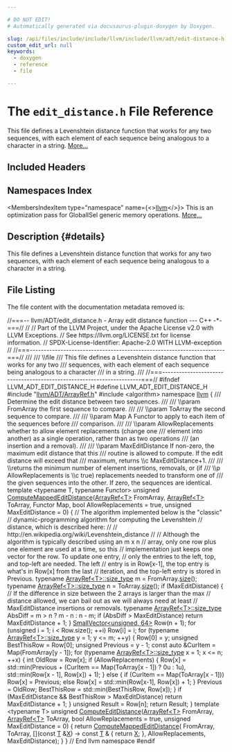 ```yaml
---

# DO NOT EDIT!
# Automatically generated via docusaurus-plugin-doxygen by Doxygen.

slug: /api/files/include/include/llvm/include/llvm/adt/edit-distance-h
custom_edit_url: null
keywords:
  - doxygen
  - reference
  - file

---
```





# The `edit_distance.h` File Reference

<DoxygenPage pluginConfig={pluginConfig}>

This file defines a Levenshtein distance function that works for any two sequences, with each element of each sequence being analogous to a character in a string. <a href="#details">More...</a>

## Included Headers

<IncludesList>
<IncludesListItem
  filePath="llvm/ADT/ArrayRef.h"
  permalink="/docs/api/files/include/include/llvm/include/llvm/adt/arrayref-h"
  isLocal="true" />
<IncludesListItem
  filePath="algorithm"
  permalink=""
  isLocal="false" />
</IncludesList>

## Namespaces Index

<MembersIndex>

<MembersIndexItem
  type="namespace"
  name={<><a href="/docs/api/namespaces/llvm">llvm</a></>}>
This is an optimization pass for GlobalISel generic memory operations. <a href="/docs/api/namespaces/llvm/#details">More...</a>
</MembersIndexItem>

</MembersIndex>

## Description {#details}

This file defines a Levenshtein distance function that works for any two sequences, with each element of each sequence being analogous to a character in a string.

## File Listing

The file content with the documentation metadata removed is:

<ProgramListing>

<Link id="l00001" /><CodeLine lineNumber="1"><Highlight kind="comment">//===-- llvm/ADT/edit&#95;distance.h - Array edit distance function --- C++ -&#42;-===//</Highlight><Highlight kind="normal"></Highlight></CodeLine>
<Link id="l00002" /><CodeLine lineNumber="2"><Highlight kind="normal"></Highlight><Highlight kind="comment">//</Highlight><Highlight kind="normal"></Highlight></CodeLine>
<Link id="l00003" /><CodeLine lineNumber="3"><Highlight kind="normal"></Highlight><Highlight kind="comment">// Part of the LLVM Project, under the Apache License v2.0 with LLVM Exceptions.</Highlight><Highlight kind="normal"></Highlight></CodeLine>
<Link id="l00004" /><CodeLine lineNumber="4"><Highlight kind="normal"></Highlight><Highlight kind="comment">// See https://llvm.org/LICENSE.txt for license information.</Highlight><Highlight kind="normal"></Highlight></CodeLine>
<Link id="l00005" /><CodeLine lineNumber="5"><Highlight kind="normal"></Highlight><Highlight kind="comment">// SPDX-License-Identifier: Apache-2.0 WITH LLVM-exception</Highlight><Highlight kind="normal"></Highlight></CodeLine>
<Link id="l00006" /><CodeLine lineNumber="6"><Highlight kind="normal"></Highlight><Highlight kind="comment">//</Highlight><Highlight kind="normal"></Highlight></CodeLine>
<Link id="l00007" /><CodeLine lineNumber="7"><Highlight kind="normal"></Highlight><Highlight kind="comment">//===----------------------------------------------------------------------===//</Highlight><Highlight kind="comment"></Highlight></CodeLine>
<Link id="l00008" /><CodeLine lineNumber="8"><Highlight kind="comment">///</Highlight></CodeLine>
<Link id="l00009" /><CodeLine lineNumber="9"><Highlight kind="comment">/// \\file</Highlight></CodeLine>
<Link id="l00010" /><CodeLine lineNumber="10"><Highlight kind="comment">/// This file defines a Levenshtein distance function that works for any two</Highlight></CodeLine>
<Link id="l00011" /><CodeLine lineNumber="11"><Highlight kind="comment">/// sequences, with each element of each sequence being analogous to a character</Highlight></CodeLine>
<Link id="l00012" /><CodeLine lineNumber="12"><Highlight kind="comment">/// in a string.</Highlight></CodeLine>
<Link id="l00013" /><CodeLine lineNumber="13"><Highlight kind="comment">///</Highlight><Highlight kind="normal"></Highlight></CodeLine>
<Link id="l00014" /><CodeLine lineNumber="14"><Highlight kind="normal"></Highlight><Highlight kind="comment">//===----------------------------------------------------------------------===//</Highlight><Highlight kind="normal"></Highlight></CodeLine>
<Link id="l00015" /><CodeLine lineNumber="15"><Highlight kind="normal"></Highlight></CodeLine>
<Link id="l00016" /><CodeLine lineNumber="16"><Highlight kind="normal"></Highlight><Highlight kind="preprocessor">#ifndef LLVM&#95;ADT&#95;EDIT&#95;DISTANCE&#95;H</Highlight><Highlight kind="normal"></Highlight></CodeLine>
<Link id="l00017" /><CodeLine lineNumber="17"><Highlight kind="normal"></Highlight><Highlight kind="preprocessor">#define LLVM&#95;ADT&#95;EDIT&#95;DISTANCE&#95;H</Highlight><Highlight kind="normal"></Highlight></CodeLine>
<Link id="l00018" /><CodeLine lineNumber="18"><Highlight kind="normal"></Highlight></CodeLine>
<Link id="l00019" /><CodeLine lineNumber="19"><Highlight kind="normal"></Highlight><Highlight kind="preprocessor">#include &quot;<a href="/docs/api/files/include/include/llvm/include/llvm/adt/arrayref-h">llvm/ADT/ArrayRef.h</a>&quot;</Highlight><Highlight kind="normal"></Highlight></CodeLine>
<Link id="l00020" /><CodeLine lineNumber="20"><Highlight kind="normal"></Highlight><Highlight kind="preprocessor">#include &lt;algorithm&gt;</Highlight><Highlight kind="normal"></Highlight></CodeLine>
<Link id="l00021" /><CodeLine lineNumber="21"><Highlight kind="normal"></Highlight></CodeLine>
<Link id="l00022" /><CodeLine lineNumber="22"><Highlight kind="normal"></Highlight><Highlight kind="keyword">namespace </Highlight><Highlight kind="normal"><a href="/docs/api/namespaces/llvm">llvm</a> &#123;</Highlight></CodeLine>
<Link id="l00023" /><CodeLine lineNumber="23"><Highlight kind="normal"></Highlight><Highlight kind="comment"></Highlight></CodeLine>
<Link id="l00024" /><CodeLine lineNumber="24"><Highlight kind="comment">/// Determine the edit distance between two sequences.</Highlight></CodeLine>
<Link id="l00025" /><CodeLine lineNumber="25"><Highlight kind="comment">///</Highlight></CodeLine>
<Link id="l00026" /><CodeLine lineNumber="26"><Highlight kind="comment">/// \\param FromArray the first sequence to compare.</Highlight></CodeLine>
<Link id="l00027" /><CodeLine lineNumber="27"><Highlight kind="comment">///</Highlight></CodeLine>
<Link id="l00028" /><CodeLine lineNumber="28"><Highlight kind="comment">/// \\param ToArray the second sequence to compare.</Highlight></CodeLine>
<Link id="l00029" /><CodeLine lineNumber="29"><Highlight kind="comment">///</Highlight></CodeLine>
<Link id="l00030" /><CodeLine lineNumber="30"><Highlight kind="comment">/// \\param Map A Functor to apply to each item of the sequences before</Highlight></CodeLine>
<Link id="l00031" /><CodeLine lineNumber="31"><Highlight kind="comment">/// comparison.</Highlight></CodeLine>
<Link id="l00032" /><CodeLine lineNumber="32"><Highlight kind="comment">///</Highlight></CodeLine>
<Link id="l00033" /><CodeLine lineNumber="33"><Highlight kind="comment">/// \\param AllowReplacements whether to allow element replacements (change one</Highlight></CodeLine>
<Link id="l00034" /><CodeLine lineNumber="34"><Highlight kind="comment">/// element into another) as a single operation, rather than as two operations</Highlight></CodeLine>
<Link id="l00035" /><CodeLine lineNumber="35"><Highlight kind="comment">/// (an insertion and a removal).</Highlight></CodeLine>
<Link id="l00036" /><CodeLine lineNumber="36"><Highlight kind="comment">///</Highlight></CodeLine>
<Link id="l00037" /><CodeLine lineNumber="37"><Highlight kind="comment">/// \\param MaxEditDistance If non-zero, the maximum edit distance that this</Highlight></CodeLine>
<Link id="l00038" /><CodeLine lineNumber="38"><Highlight kind="comment">/// routine is allowed to compute. If the edit distance will exceed that</Highlight></CodeLine>
<Link id="l00039" /><CodeLine lineNumber="39"><Highlight kind="comment">/// maximum, returns \\c MaxEditDistance+1.</Highlight></CodeLine>
<Link id="l00040" /><CodeLine lineNumber="40"><Highlight kind="comment">///</Highlight></CodeLine>
<Link id="l00041" /><CodeLine lineNumber="41"><Highlight kind="comment">/// \\returns the minimum number of element insertions, removals, or (if</Highlight></CodeLine>
<Link id="l00042" /><CodeLine lineNumber="42"><Highlight kind="comment">/// \\p AllowReplacements is \\c true) replacements needed to transform one of</Highlight></CodeLine>
<Link id="l00043" /><CodeLine lineNumber="43"><Highlight kind="comment">/// the given sequences into the other. If zero, the sequences are identical.</Highlight><Highlight kind="normal"></Highlight></CodeLine>
<Link id="l00044" /><CodeLine lineNumber="44"><Highlight kind="normal"></Highlight><Highlight kind="keyword">template</Highlight><Highlight kind="normal"> &lt;</Highlight><Highlight kind="keyword">typename</Highlight><Highlight kind="normal"> T, </Highlight><Highlight kind="keyword">typename</Highlight><Highlight kind="normal"> Functor&gt;</Highlight></CodeLine>
<Link id="l00045" /><CodeLine lineNumber="45" lineLink="/docs/api/namespaces/llvm/#ad0947a70171b7e63f155a2eae2bfd706"><Highlight kind="normal"></Highlight><Highlight kind="keywordtype">unsigned</Highlight><Highlight kind="normal"> <a href="/docs/api/namespaces/llvm/#ad0947a70171b7e63f155a2eae2bfd706">ComputeMappedEditDistance</a>(<a href="/docs/api/classes/llvm/arrayref">ArrayRef&lt;T&gt;</a> FromArray, <a href="/docs/api/classes/llvm/arrayref">ArrayRef&lt;T&gt;</a> ToArray,</Highlight></CodeLine>
<Link id="l00046" /><CodeLine lineNumber="46"><Highlight kind="normal">                                   Functor Map, </Highlight><Highlight kind="keywordtype">bool</Highlight><Highlight kind="normal"> AllowReplacements = </Highlight><Highlight kind="keyword">true</Highlight><Highlight kind="normal">,</Highlight></CodeLine>
<Link id="l00047" /><CodeLine lineNumber="47"><Highlight kind="normal">                                   </Highlight><Highlight kind="keywordtype">unsigned</Highlight><Highlight kind="normal"> MaxEditDistance = 0) &#123;</Highlight></CodeLine>
<Link id="l00048" /><CodeLine lineNumber="48"><Highlight kind="normal">  </Highlight><Highlight kind="comment">// The algorithm implemented below is the &quot;classic&quot;</Highlight><Highlight kind="normal"></Highlight></CodeLine>
<Link id="l00049" /><CodeLine lineNumber="49"><Highlight kind="normal">  </Highlight><Highlight kind="comment">// dynamic-programming algorithm for computing the Levenshtein</Highlight><Highlight kind="normal"></Highlight></CodeLine>
<Link id="l00050" /><CodeLine lineNumber="50"><Highlight kind="normal">  </Highlight><Highlight kind="comment">// distance, which is described here:</Highlight><Highlight kind="normal"></Highlight></CodeLine>
<Link id="l00051" /><CodeLine lineNumber="51"><Highlight kind="normal">  </Highlight><Highlight kind="comment">//</Highlight><Highlight kind="normal"></Highlight></CodeLine>
<Link id="l00052" /><CodeLine lineNumber="52"><Highlight kind="normal">  </Highlight><Highlight kind="comment">//   http://en.wikipedia.org/wiki/Levenshtein&#95;distance</Highlight><Highlight kind="normal"></Highlight></CodeLine>
<Link id="l00053" /><CodeLine lineNumber="53"><Highlight kind="normal">  </Highlight><Highlight kind="comment">//</Highlight><Highlight kind="normal"></Highlight></CodeLine>
<Link id="l00054" /><CodeLine lineNumber="54"><Highlight kind="normal">  </Highlight><Highlight kind="comment">// Although the algorithm is typically described using an m x n</Highlight><Highlight kind="normal"></Highlight></CodeLine>
<Link id="l00055" /><CodeLine lineNumber="55"><Highlight kind="normal">  </Highlight><Highlight kind="comment">// array, only one row plus one element are used at a time, so this</Highlight><Highlight kind="normal"></Highlight></CodeLine>
<Link id="l00056" /><CodeLine lineNumber="56"><Highlight kind="normal">  </Highlight><Highlight kind="comment">// implementation just keeps one vector for the row.  To update one entry,</Highlight><Highlight kind="normal"></Highlight></CodeLine>
<Link id="l00057" /><CodeLine lineNumber="57"><Highlight kind="normal">  </Highlight><Highlight kind="comment">// only the entries to the left, top, and top-left are needed.  The left</Highlight><Highlight kind="normal"></Highlight></CodeLine>
<Link id="l00058" /><CodeLine lineNumber="58"><Highlight kind="normal">  </Highlight><Highlight kind="comment">// entry is in Row&#91;x-1&#93;, the top entry is what&#39;s in Row&#91;x&#93; from the last</Highlight><Highlight kind="normal"></Highlight></CodeLine>
<Link id="l00059" /><CodeLine lineNumber="59"><Highlight kind="normal">  </Highlight><Highlight kind="comment">// iteration, and the top-left entry is stored in Previous.</Highlight><Highlight kind="normal"></Highlight></CodeLine>
<Link id="l00060" /><CodeLine lineNumber="60"><Highlight kind="normal">  </Highlight><Highlight kind="keyword">typename</Highlight><Highlight kind="normal"> <a href="/docs/api/classes/llvm/arrayref/#a14feba3df516c82f8e016374ef4df18b">ArrayRef&lt;T&gt;::size&#95;type</a> m = FromArray.<a href="/docs/api/classes/llvm/arrayref/#a85ffb6531d4cda988ea81f18d4e56fb7">size</a>();</Highlight></CodeLine>
<Link id="l00061" /><CodeLine lineNumber="61"><Highlight kind="normal">  </Highlight><Highlight kind="keyword">typename</Highlight><Highlight kind="normal"> <a href="/docs/api/classes/llvm/arrayref/#a14feba3df516c82f8e016374ef4df18b">ArrayRef&lt;T&gt;::size&#95;type</a> n = ToArray.<a href="/docs/api/classes/llvm/arrayref/#a85ffb6531d4cda988ea81f18d4e56fb7">size</a>();</Highlight></CodeLine>
<Link id="l00062" /><CodeLine lineNumber="62"><Highlight kind="normal"></Highlight></CodeLine>
<Link id="l00063" /><CodeLine lineNumber="63"><Highlight kind="normal">  </Highlight><Highlight kind="keywordflow">if</Highlight><Highlight kind="normal"> (MaxEditDistance) &#123;</Highlight></CodeLine>
<Link id="l00064" /><CodeLine lineNumber="64"><Highlight kind="normal">    </Highlight><Highlight kind="comment">// If the difference in size between the 2 arrays is larger than the max</Highlight><Highlight kind="normal"></Highlight></CodeLine>
<Link id="l00065" /><CodeLine lineNumber="65"><Highlight kind="normal">    </Highlight><Highlight kind="comment">// distance allowed, we can bail out as we will always need at least</Highlight><Highlight kind="normal"></Highlight></CodeLine>
<Link id="l00066" /><CodeLine lineNumber="66"><Highlight kind="normal">    </Highlight><Highlight kind="comment">// MaxEditDistance insertions or removals.</Highlight><Highlight kind="normal"></Highlight></CodeLine>
<Link id="l00067" /><CodeLine lineNumber="67"><Highlight kind="normal">    </Highlight><Highlight kind="keyword">typename</Highlight><Highlight kind="normal"> <a href="/docs/api/classes/llvm/arrayref/#a14feba3df516c82f8e016374ef4df18b">ArrayRef&lt;T&gt;::size&#95;type</a> AbsDiff = m &gt; n ? m - n : n - m;</Highlight></CodeLine>
<Link id="l00068" /><CodeLine lineNumber="68"><Highlight kind="normal">    </Highlight><Highlight kind="keywordflow">if</Highlight><Highlight kind="normal"> (AbsDiff &gt; MaxEditDistance)</Highlight></CodeLine>
<Link id="l00069" /><CodeLine lineNumber="69"><Highlight kind="normal">      </Highlight><Highlight kind="keywordflow">return</Highlight><Highlight kind="normal"> MaxEditDistance + 1;</Highlight></CodeLine>
<Link id="l00070" /><CodeLine lineNumber="70"><Highlight kind="normal">  &#125;</Highlight></CodeLine>
<Link id="l00071" /><CodeLine lineNumber="71"><Highlight kind="normal"></Highlight></CodeLine>
<Link id="l00072" /><CodeLine lineNumber="72"><Highlight kind="normal">  <a href="/docs/api/classes/llvm/smallvector">SmallVector&lt;unsigned, 64&gt;</a> Row(n + 1);</Highlight></CodeLine>
<Link id="l00073" /><CodeLine lineNumber="73"><Highlight kind="normal">  </Highlight><Highlight kind="keywordflow">for</Highlight><Highlight kind="normal"> (</Highlight><Highlight kind="keywordtype">unsigned</Highlight><Highlight kind="normal"> i = 1; i &lt; Row.size(); ++i)</Highlight></CodeLine>
<Link id="l00074" /><CodeLine lineNumber="74"><Highlight kind="normal">    Row&#91;i&#93; = i;</Highlight></CodeLine>
<Link id="l00075" /><CodeLine lineNumber="75"><Highlight kind="normal"></Highlight></CodeLine>
<Link id="l00076" /><CodeLine lineNumber="76"><Highlight kind="normal">  </Highlight><Highlight kind="keywordflow">for</Highlight><Highlight kind="normal"> (</Highlight><Highlight kind="keyword">typename</Highlight><Highlight kind="normal"> <a href="/docs/api/classes/llvm/arrayref/#a14feba3df516c82f8e016374ef4df18b">ArrayRef&lt;T&gt;::size&#95;type</a> y = 1; y &lt;= m; ++y) &#123;</Highlight></CodeLine>
<Link id="l00077" /><CodeLine lineNumber="77"><Highlight kind="normal">    Row&#91;0&#93; = y;</Highlight></CodeLine>
<Link id="l00078" /><CodeLine lineNumber="78"><Highlight kind="normal">    </Highlight><Highlight kind="keywordtype">unsigned</Highlight><Highlight kind="normal"> BestThisRow = Row&#91;0&#93;;</Highlight></CodeLine>
<Link id="l00079" /><CodeLine lineNumber="79"><Highlight kind="normal"></Highlight></CodeLine>
<Link id="l00080" /><CodeLine lineNumber="80"><Highlight kind="normal">    </Highlight><Highlight kind="keywordtype">unsigned</Highlight><Highlight kind="normal"> Previous = y - 1;</Highlight></CodeLine>
<Link id="l00081" /><CodeLine lineNumber="81"><Highlight kind="normal">    </Highlight><Highlight kind="keyword">const</Highlight><Highlight kind="normal"> </Highlight><Highlight kind="keyword">auto</Highlight><Highlight kind="normal"> &amp;CurItem = Map(FromArray&#91;y - 1&#93;);</Highlight></CodeLine>
<Link id="l00082" /><CodeLine lineNumber="82"><Highlight kind="normal">    </Highlight><Highlight kind="keywordflow">for</Highlight><Highlight kind="normal"> (</Highlight><Highlight kind="keyword">typename</Highlight><Highlight kind="normal"> <a href="/docs/api/classes/llvm/arrayref/#a14feba3df516c82f8e016374ef4df18b">ArrayRef&lt;T&gt;::size&#95;type</a> x = 1; x &lt;= n; ++x) &#123;</Highlight></CodeLine>
<Link id="l00083" /><CodeLine lineNumber="83"><Highlight kind="normal">      </Highlight><Highlight kind="keywordtype">int</Highlight><Highlight kind="normal"> OldRow = Row&#91;x&#93;;</Highlight></CodeLine>
<Link id="l00084" /><CodeLine lineNumber="84"><Highlight kind="normal">      </Highlight><Highlight kind="keywordflow">if</Highlight><Highlight kind="normal"> (AllowReplacements) &#123;</Highlight></CodeLine>
<Link id="l00085" /><CodeLine lineNumber="85"><Highlight kind="normal">        Row&#91;x&#93; = std::min(Previous + (CurItem == Map(ToArray&#91;x - 1&#93;) ? 0u : 1u),</Highlight></CodeLine>
<Link id="l00086" /><CodeLine lineNumber="86"><Highlight kind="normal">                          std::min(Row&#91;x - 1&#93;, Row&#91;x&#93;) + 1);</Highlight></CodeLine>
<Link id="l00087" /><CodeLine lineNumber="87"><Highlight kind="normal">      &#125;</Highlight></CodeLine>
<Link id="l00088" /><CodeLine lineNumber="88"><Highlight kind="normal">      </Highlight><Highlight kind="keywordflow">else</Highlight><Highlight kind="normal"> &#123;</Highlight></CodeLine>
<Link id="l00089" /><CodeLine lineNumber="89"><Highlight kind="normal">        </Highlight><Highlight kind="keywordflow">if</Highlight><Highlight kind="normal"> (CurItem == Map(ToArray&#91;x - 1&#93;))</Highlight></CodeLine>
<Link id="l00090" /><CodeLine lineNumber="90"><Highlight kind="normal">          Row&#91;x&#93; = Previous;</Highlight></CodeLine>
<Link id="l00091" /><CodeLine lineNumber="91"><Highlight kind="normal">        </Highlight><Highlight kind="keywordflow">else</Highlight><Highlight kind="normal"> Row&#91;x&#93; = std::min(Row&#91;x-1&#93;, Row&#91;x&#93;) + 1;</Highlight></CodeLine>
<Link id="l00092" /><CodeLine lineNumber="92"><Highlight kind="normal">      &#125;</Highlight></CodeLine>
<Link id="l00093" /><CodeLine lineNumber="93"><Highlight kind="normal">      Previous = OldRow;</Highlight></CodeLine>
<Link id="l00094" /><CodeLine lineNumber="94"><Highlight kind="normal">      BestThisRow = std::min(BestThisRow, Row&#91;x&#93;);</Highlight></CodeLine>
<Link id="l00095" /><CodeLine lineNumber="95"><Highlight kind="normal">    &#125;</Highlight></CodeLine>
<Link id="l00096" /><CodeLine lineNumber="96"><Highlight kind="normal"></Highlight></CodeLine>
<Link id="l00097" /><CodeLine lineNumber="97"><Highlight kind="normal">    </Highlight><Highlight kind="keywordflow">if</Highlight><Highlight kind="normal"> (MaxEditDistance &amp;&amp; BestThisRow &gt; MaxEditDistance)</Highlight></CodeLine>
<Link id="l00098" /><CodeLine lineNumber="98"><Highlight kind="normal">      </Highlight><Highlight kind="keywordflow">return</Highlight><Highlight kind="normal"> MaxEditDistance + 1;</Highlight></CodeLine>
<Link id="l00099" /><CodeLine lineNumber="99"><Highlight kind="normal">  &#125;</Highlight></CodeLine>
<Link id="l00100" /><CodeLine lineNumber="100"><Highlight kind="normal"></Highlight></CodeLine>
<Link id="l00101" /><CodeLine lineNumber="101"><Highlight kind="normal">  </Highlight><Highlight kind="keywordtype">unsigned</Highlight><Highlight kind="normal"> Result = Row&#91;n&#93;;</Highlight></CodeLine>
<Link id="l00102" /><CodeLine lineNumber="102"><Highlight kind="normal">  </Highlight><Highlight kind="keywordflow">return</Highlight><Highlight kind="normal"> Result;</Highlight></CodeLine>
<Link id="l00103" /><CodeLine lineNumber="103"><Highlight kind="normal">&#125;</Highlight></CodeLine>
<Link id="l00104" /><CodeLine lineNumber="104"><Highlight kind="normal"></Highlight></CodeLine>
<Link id="l00105" /><CodeLine lineNumber="105"><Highlight kind="normal"></Highlight><Highlight kind="keyword">template</Highlight><Highlight kind="normal"> &lt;</Highlight><Highlight kind="keyword">typename</Highlight><Highlight kind="normal"> T&gt;</Highlight></CodeLine>
<Link id="l00106" /><CodeLine lineNumber="106" lineLink="/docs/api/namespaces/llvm/#a7dd37b8e348fbe4c8c870ca00415da92"><Highlight kind="normal"></Highlight><Highlight kind="keywordtype">unsigned</Highlight><Highlight kind="normal"> <a href="/docs/api/namespaces/llvm/#a7dd37b8e348fbe4c8c870ca00415da92">ComputeEditDistance</a>(<a href="/docs/api/classes/llvm/arrayref">ArrayRef&lt;T&gt;</a> FromArray, <a href="/docs/api/classes/llvm/arrayref">ArrayRef&lt;T&gt;</a> ToArray,</Highlight></CodeLine>
<Link id="l00107" /><CodeLine lineNumber="107"><Highlight kind="normal">                             </Highlight><Highlight kind="keywordtype">bool</Highlight><Highlight kind="normal"> AllowReplacements = </Highlight><Highlight kind="keyword">true</Highlight><Highlight kind="normal">,</Highlight></CodeLine>
<Link id="l00108" /><CodeLine lineNumber="108"><Highlight kind="normal">                             </Highlight><Highlight kind="keywordtype">unsigned</Highlight><Highlight kind="normal"> MaxEditDistance = 0) &#123;</Highlight></CodeLine>
<Link id="l00109" /><CodeLine lineNumber="109"><Highlight kind="normal">  </Highlight><Highlight kind="keywordflow">return</Highlight><Highlight kind="normal"> <a href="/docs/api/namespaces/llvm/#ad0947a70171b7e63f155a2eae2bfd706">ComputeMappedEditDistance</a>(</Highlight></CodeLine>
<Link id="l00110" /><CodeLine lineNumber="110"><Highlight kind="normal">      FromArray, ToArray, &#91;&#93;(</Highlight><Highlight kind="keyword">const</Highlight><Highlight kind="normal"> <a href="/docs/api/files/lib/lib/target/lib/target/mips/mips16isellowering-cpp/#a0acb682b8260ab1c60b918599864e2e5">T</a> &amp;<a href="/docs/api/files/lib/lib/tablegen/tablegenbackendskeleton-cpp/#ab60f28d7a141ac46ccc200176a1bca8b">X</a>) -&gt; </Highlight><Highlight kind="keyword">const</Highlight><Highlight kind="normal"> <a href="/docs/api/files/lib/lib/target/lib/target/mips/mips16isellowering-cpp/#a0acb682b8260ab1c60b918599864e2e5">T</a> &amp; &#123; </Highlight><Highlight kind="keywordflow">return</Highlight><Highlight kind="normal"> <a href="/docs/api/files/lib/lib/tablegen/tablegenbackendskeleton-cpp/#ab60f28d7a141ac46ccc200176a1bca8b">X</a>; &#125;,</Highlight></CodeLine>
<Link id="l00111" /><CodeLine lineNumber="111"><Highlight kind="normal">      AllowReplacements, MaxEditDistance);</Highlight></CodeLine>
<Link id="l00112" /><CodeLine lineNumber="112"><Highlight kind="normal">&#125;</Highlight></CodeLine>
<Link id="l00113" /><CodeLine lineNumber="113"><Highlight kind="normal"></Highlight></CodeLine>
<Link id="l00114" /><CodeLine lineNumber="114"><Highlight kind="normal">&#125; </Highlight><Highlight kind="comment">// End llvm namespace</Highlight><Highlight kind="normal"></Highlight></CodeLine>
<Link id="l00115" /><CodeLine lineNumber="115"><Highlight kind="normal"></Highlight></CodeLine>
<Link id="l00116" /><CodeLine lineNumber="116"><Highlight kind="normal"></Highlight><Highlight kind="preprocessor">#endif</Highlight></CodeLine>

</ProgramListing>


</DoxygenPage>
